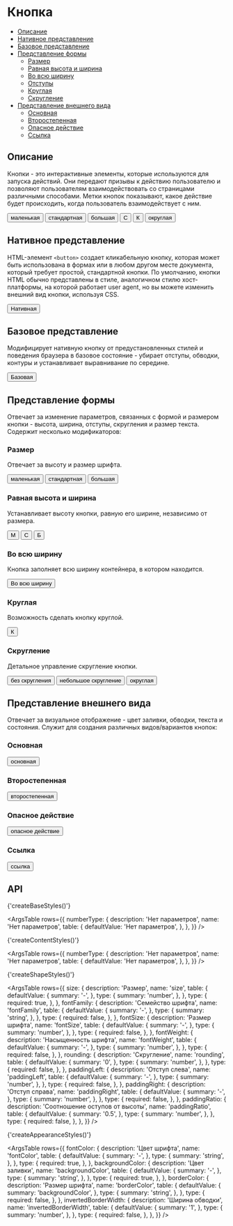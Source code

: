 

# Кнопка

- [Описание](#описание)
- [Нативное представление](#нативное-представление)
- [Базовое представление](#базовое-представление)
- [Представление формы](#представление-формы)
  - [Размер](#размер)
  - [Равная высота и ширина](#равная-высота-и-ширина)
  - [Во всю ширину](#во-всю-ширину)
  - [Отступы](#отступы)
  - [Круглая](#круглая)
  - [Скругление](#скругление)
- [Представление внешнего вида](#представление-внешнего-вида)
  - [Основная](#основная)
  - [Второстепенная](#второстепенная)
  - [Опасное действие](#опасное-действие)
  - [Ссылка](#ссылка)

## Описание

Кнопки - это интерактивные элементы, которые используются для запуска действий. Они передают призывы к действию пользователю и позволяют пользователям взаимодействовать со страницами различными способами. Метки кнопок показывают, какое действие будет происходить, когда пользователь взаимодействует с ним.

<Preview>
  <Button size={24}>маленькая</Button>
  <Button size={36}>стандартная</Button>
  <Button size={48}>большая</Button>
  <Button size={36} shape='square'>
    С
  </Button>
  <Button size={36} shape='circle'>
    К
  </Button>
  <Button size={36} rounding={12}>
    округлая
  </Button>
</Preview>

## Нативное представление

HTML-элемент `<button>` создает кликабельную кнопку, которая может быть использована в формах или в любом другом месте документа, который требует простой, стандартной кнопки. По умолчанию, кнопки HTML обычно представлены в стиле, аналогичном стилю хост-платформы, на которой работает user agent, но вы можете изменить внешний вид кнопки, используя CSS.

<Preview>
  <button type='button'>Нативная</button>
</Preview>

## Базовое представление

Модифицирует нативную кнопку от предустановленных стилей и поведения браузера в базовое состояние - убирает отступы, обводки, контуры и устанавливает выравнивание по середине.

<Preview>
  <Button>Базовая</Button>
</Preview>

## Представление формы

Отвечает за изменение параметров, связанных с формой и размером кнопки - высота, ширина, отступы, скругления и размер текста. Содержит несколько модификаторов:

### Размер

Отвечает за высоту и размер шрифта.

<Preview>
  <Button size={24}>маленькая</Button>
  <Button size={36}>стандартная</Button>
  <Button size={48}>большая</Button>
</Preview>

### Равная высота и ширина

Устанавливает высоту кнопки, равную его ширине, независимо от размера.

<Preview>
  <Button size={24} shape='square'>
    М
  </Button>
  <Button size={36} shape='square'>
    С
  </Button>
  <Button size={48} shape='square'>
    Б
  </Button>
</Preview>

### Во всю ширину

Кнопка заполняет всю ширину контейнера, в котором находится.

<Preview>
  <Button size={36} fill>
    Во всю ширину
  </Button>
</Preview>

### Круглая

Возможность сделать кнопку круглой.

<Preview>
  <Button size={36} shape='circle'>
    К
  </Button>
</Preview>

### Скругление

Детальное управление скругление кнопки.

<Preview>
  <Button size={36} rounding={0}>
    без скругления
  </Button>
  <Button size={36} rounding={4}>
    небольшое скругление
  </Button>
  <Button size={36} rounding={12}>
    округлая
  </Button>
</Preview>

## Представление внешнего вида

Отвечает за визуальное отображение - цвет заливки, обводки, текста и состояния. Служит для создания различных видов/вариантов кнопок:

### Основная

<Preview>
  <Button size={36} fontColor='white' backgroundColor='blue'>
    основная
  </Button>
</Preview>

### Второстепенная

<Preview>
  <Button size={36} fontColor='white' backgroundColor='gray'>
    второстепенная
  </Button>
</Preview>

### Опасное действие

<Preview>
  <Button size={36} fontColor='white' backgroundColor='red'>
    опасное действие
  </Button>
</Preview>

### Ссылка

<Preview>
  <Button size={36} fontColor='blue' backgroundColor='transparent'>
    ссылка
  </Button>
</Preview>

## API

<div style={{ height: 32 }} />

<SyntaxHighlighter>{'createBaseStyles()'}</SyntaxHighlighter>

<ArgsTable
  rows={{
    numberType: {
      description: 'Нет параметров',
      name: 'Нет параметров',
      table: {
        defaultValue: 'Нет параметров',
      },
    },
  }}
/>

<SyntaxHighlighter>{'createContentStyles()'}</SyntaxHighlighter>

<ArgsTable
  rows={{
    numberType: {
      description: 'Нет параметров',
      name: 'Нет параметров',
      table: {
        defaultValue: 'Нет параметров',
      },
    },
  }}
/>

<SyntaxHighlighter>{'createShapeStyles()'}</SyntaxHighlighter>

<ArgsTable
  rows={{
    size: {
      description: 'Размер',
      name: 'size',
      table: {
        defaultValue: {
          summary: '-',
        },
        type: {
          summary: 'number',
        },
      },
      type: {
        required: true,
      },
    },
    fontFamily: {
      description: 'Семейство шрифта',
      name: 'fontFamily',
      table: {
        defaultValue: {
          summary: '-',
        },
        type: {
          summary: 'string',
        },
      },
      type: {
        required: false,
      },
    },
    fontSize: {
      description: 'Размер шрифта',
      name: 'fontSize',
      table: {
        defaultValue: {
          summary: '-',
        },
        type: {
          summary: 'number',
        },
      },
      type: {
        required: false,
      },
    },
    fontWeight: {
      description: 'Насыщенность шрифта',
      name: 'fontWeight',
      table: {
        defaultValue: {
          summary: '-',
        },
        type: {
          summary: 'number',
        },
      },
      type: {
        required: false,
      },
    },
    rounding: {
      description: 'Скругление',
      name: 'rounding',
      table: {
        defaultValue: {
          summary: '0',
        },
        type: {
          summary: 'number',
        },
      },
      type: {
        required: false,
      },
    },
    paddingLeft: {
      description: 'Отступ слева',
      name: 'paddingLeft',
      table: {
        defaultValue: {
          summary: '-',
        },
        type: {
          summary: 'number',
        },
      },
      type: {
        required: false,
      },
    },
    paddingRight: {
      description: 'Отступ справа',
      name: 'paddingRight',
      table: {
        defaultValue: {
          summary: '-',
        },
        type: {
          summary: 'number',
        },
      },
      type: {
        required: false,
      },
    },
    paddingRatio: {
      description: 'Соотношение оступов от высоты',
      name: 'paddingRatio',
      table: {
        defaultValue: {
          summary: '0.5',
        },
        type: {
          summary: 'number',
        },
      },
      type: {
        required: false,
      },
    },
  }}
/>

<SyntaxHighlighter>{'createAppearanceStyles()'}</SyntaxHighlighter>

<ArgsTable
  rows={{
    fontColor: {
      description: 'Цвет шрифта',
      name: 'fontColor',
      table: {
        defaultValue: {
          summary: '-',
        },
        type: {
          summary: 'string',
        },
      },
      type: {
        required: true,
      },
    },
    backgroundColor: {
      description: 'Цвет заливки',
      name: 'backgroundColor',
      table: {
        defaultValue: {
          summary: '-',
        },
        type: {
          summary: 'string',
        },
      },
      type: {
        required: true,
      },
    },
    borderColor: {
      description: 'Размер шрифта',
      name: 'borderColor',
      table: {
        defaultValue: {
          summary: 'backgroundColor',
        },
        type: {
          summary: 'string',
        },
      },
      type: {
        required: false,
      },
    },
    invertedBorderWidth: {
      description: 'Ширина обводки',
      name: 'invertedBorderWidth',
      table: {
        defaultValue: {
          summary: '1',
        },
        type: {
          summary: 'number',
        },
      },
      type: {
        required: false,
      },
    },
  }}
/>
